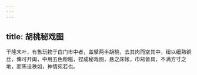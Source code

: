 ```yaml
---
---
---
```

title: 胡桃秘戏图
---



干隆末叶，有售玩物于白门市中者，盖擘两半胡桃，去其肉而空其中，纽以细熟铜丝，俾可开阖，中用五色粉糍，捏成秘戏图，悬之床帐，巾舄皆具，不满方寸之地，而陈设秩如，神情宛若也。